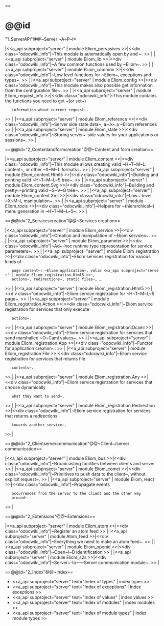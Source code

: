 ==

=@@id="1_ServerAPI"@@~Server ~A~P~I=




|<<a_api subproject="server" | module Eliom_pervasives >>|<<div class="odocwiki_info"|~This module is automatically open by {{{eliomc}}} and {{{js_of_eliom}}}~.
>>
|
|<<a_api subproject="server" | module Eliom_lib >>|<<div class="odocwiki_info"|~A few common functions used by ~Eliom~.
>>
|
|<<a_api subproject="server" | module Eliom_common >>|<<div class="odocwiki_info"|~Low level functions for ~Eliom~, exceptions and types~.
>>
|
|<<a_api subproject="server" | module Eliom_config >>|<<div class="odocwiki_info"|~This module makes also possible get information from the configuration
file~.
>>
|
|<<a_api subproject="server" | module Eliom_request_info >>|<<div class="odocwiki_info"|~This module contains the functions you need to get ~(or set~)
    information about current request~.
>>
|
|<<a_api subproject="server" | module Eliom_reference >>|<<div class="odocwiki_info"|~Server side state data~, a~.k~.a ~Eliom references
>>
|
|<<a_api subproject="server" | module Eliom_state >>|<<div class="odocwiki_info"|~Storing server~-side values for your applications or sessions~.
>>
|





==@@id="2_Contentandformcreation"@@~Content and form creation==




|<<a_api subproject="server" | module Eliom_content >>|<<div class="odocwiki_info"|~This module allows creating valid ~H~T~M~L content~, or other ~X~M~L formats~.
>>
|
|<<a_api subproject="server" | module Eliom_content.Html5 >>|<<div class="odocwiki_info"|~Building and printing valid ~H~T~M~L~5 tree~.
>>
|
|<<a_api subproject="server" | module Eliom_content.Svg >>|<<div class="odocwiki_info"|~Building and pretty~-printing valid ~S~V~G tree~.
>>
|
|<<a_api subproject="server" | module Eliom_content.Xml >>|<<div class="odocwiki_info"|~Low~-level ~X~M~L manipulation~.
>>
|
|<<a_api subproject="server" | module Eliom_tools >>|<<div class="odocwiki_info"|~Helpers for ~(hierarchical~) menu generation in ~H~T~M~L~5~.
>>
|





==@@id="2_Servicescreation"@@~Services creation==




|<<a_api subproject="server" | module Eliom_service >>|<<div class="odocwiki_info"|~Creation and manipulation of ~Eliom services~.
>>
|
|<<a_api subproject="server" | module Eliom_parameter >>|<<div class="odocwiki_info"|~Ad~-hoc runtime type representation for service parameters~.
>>
|
|<<a_api subproject="server" | module Eliom_registration >>|<<div class="odocwiki_info"|~Eliom services registration for various kinds of
    page content~: ~Eliom application~, valid <<a_api subproject="server" | module Eliom_registration.Html5 >>~,
    actions~, redirections~, static files~, …
>>
|
|<<a_api subproject="server" | module Eliom_registration.Html5 >>|<<div class="odocwiki_info"|~Eliom service registration for ~H~T~M~L~5 page~.
>>
|
|<<a_api subproject="server" | module Eliom_registration.Action >>|<<div class="odocwiki_info"|~Eliom service registration for services that only execute
    actions~.
>>
|
|<<a_api subproject="server" | module Eliom_registration.Ocaml >>|<<div class="odocwiki_info"|~Eliom service registration for services that send marshalled ~O~Caml values~.
>>
|
|<<a_api subproject="server" | module Eliom_registration.App >>|<<div class="odocwiki_info"|~Functor for application creation~.
>>
|
|<<a_api subproject="server" | module Eliom_registration.File >>|<<div class="odocwiki_info"|~Eliom service registration for services that returns file
    contents~.
>>
|
|<<a_api subproject="server" | module Eliom_registration.Any >>|<<div class="odocwiki_info"|~Eliom service registration for services that choose dynamically
    what they want to send~.
>>
|
|<<a_api subproject="server" | module Eliom_registration.Redirection >>|<<div class="odocwiki_info"|~Eliom service registration for services that returns a redirections
    towards another service~.
>>
|





==@@id="2_Clientservercommunication"@@~Client~/server communication==




|<<a_api subproject="server" | module Eliom_bus >>|<<div class="odocwiki_info"|~Broadcasting facilities between clients and server
>>
|
|<<a_api subproject="server" | module Eliom_comet >>|<<div class="odocwiki_info"|~Primitives to push data to the client~, without explicit request~.
>>
|
|<<a_api subproject="server" | module Eliom_react >>|<<div class="odocwiki_info"|~Propagate events
    occurrences from the server to the client and the other way
    around~.
>>
|





==@@id="2_Extensions"@@~Extensions==




|<<a_api subproject="server" | module Eliom_atom >>|<<div class="odocwiki_info"|~Register an atom feed
>>
|
|<<a_api subproject="server" | module Atom_feed >>|<<div class="odocwiki_info"|~Everything we need to make an atom feed~.
>>
|
|<<a_api subproject="server" | module Eliom_openid >>|<<div class="odocwiki_info"|~Open~I~D identification
>>
|
|<<a_api subproject="server" | module Eliom_s2s >>|<<div class="odocwiki_info"|~Server~-to~-~Server communication module~.
>>
|





==@@id="2_Index"@@~Index==



* <<a_api subproject="server" text="Index of types" | index types >>
* <<a_api subproject="server" text="Index of exceptions" | index exceptions >>
* <<a_api subproject="server" text="Index of values" | index values >>
* <<a_api subproject="server" text="Index of modules" | index modules >>
* <<a_api subproject="server" text="Index of module types" | index module types >>

